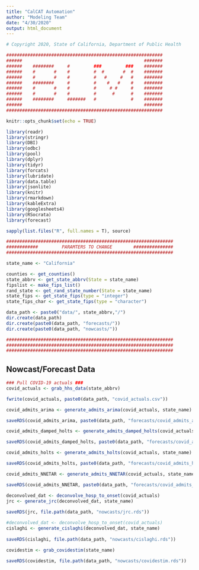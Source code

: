 ```yaml
---
title: "CalCAT Automation"
author: "Modeling Team"
date: "4/30/2020"
output: html_document
---
```


```r

# Copyright 2020, State of California, Department of Public Health

###########################################################
######                                              #######
######    ########     #         ###         ###    #######
######    #       #    #         #  #       #  #    #######
######    #       #    #         #   #     #   #    #######
######    ########     #         #    #   #    #    #######
######    #       #    #         #     # #     #    #######
######    #       #    #         #      #      #    #######
######    ########     #######   #             #    #######
######                                              #######
###########################################################

knitr::opts_chunk$set(echo = TRUE)

library(readr)
library(stringr)
library(DBI)
library(odbc)
library(pool)
library(dplyr)
library(tidyr)
library(forcats)
library(lubridate)
library(data.table)
library(jsonlite)
library(knitr)
library(rmarkdown)
library(kableExtra)
library(googlesheets4)
library(RSocrata)
library(forecast)

sapply(list.files("R", full.names = T), source)

###############################################################
############         PARAMTERS TO CHANGE        ###############
###############################################################

state_name <- "California"

counties <- get_counties()
state_abbrv <- get_state_abbrv(State = state_name)
fipslist <- make_fips_list()
rand_state <- get_rand_state_number(State = state_name)
state_fips <- get_state_fips(type = "integer")
state_fips_char <- get_state_fips(type = "character")

data_path <- paste0("data/", state_abbrv,"/")
dir.create(data_path)
dir.create(paste0(data_path, "forecasts/"))
dir.create(paste0(data_path, "nowcasts/"))

###############################################################
###############################################################
###############################################################

```

## Nowcast/Forecast Data ####
```r
### Pull COVID-19 actuals ###
covid_actuals <- grab_hhs_data(state_abbrv)

fwrite(covid_actuals, paste0(data_path, "covid_actuals.csv"))
```

```r
covid_admits_arima <- generate_admits_arima(covid_actuals, state_name)

saveRDS(covid_admits_arima, paste0(data_path, "forecasts/covid_admits_arima.rds"))
```

```r
covid_admits_damped_holts <- generate_admits_damped_holts(covid_actuals, state_name)

saveRDS(covid_admits_damped_holts, paste0(data_path, "forecasts/covid_admits_damped_holts.rds"))
```

```r
covid_admits_holts <- generate_admits_holts(covid_actuals, state_name)

saveRDS(covid_admits_holts, paste0(data_path, "forecasts/covid_admits_holts.rds"))
```

```r
covid_admits_NNETAR <- generate_admits_NNETAR(covid_actuals, state_name)

saveRDS(covid_admits_NNETAR, paste0(data_path, "forecasts/covid_admits_NNETAR.rds"))
```

```r

deconvolved_dat <- deconvolve_hosp_to_onset(covid_actuals)
jrc <- generate_jrc(deconvolved_dat, state_name)
    
saveRDS(jrc, file.path(data_path, "nowcasts/jrc.rds"))
```

```r
#deconvolved_dat <- deconvolve_hosp_to_onset(covid_actuals)
cislaghi <- generate_cislaghi(deconvolved_dat, state_name)
    
saveRDS(cislaghi, file.path(data_path, "nowcasts/cislaghi.rds"))
```

```r
covidestim <- grab_covidestim(state_name)

saveRDS(covidestim, file.path(data_path, "nowcasts/covidestim.rds"))

```
